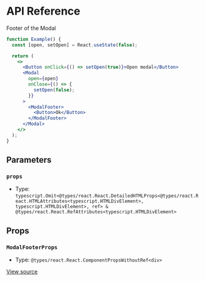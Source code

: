 # API Reference

Footer of the Modal

```jsx
function Example() {
  const [open, setOpen] = React.useState(false);

  return (
    <>
      <Button onClick={() => setOpen(true)}>Open modal</Button>
      <Modal
        open={open}
        onClose={() => {
          setOpen(false);
        }}
      >
        <ModalFooter>
          <Button>Ok</Button>
        </ModalFooter>
      </Modal>
    </>
  );
}
```

## Parameters

### `props`

- Type: `typescript.Omit<@types/react.React.DetailedHTMLProps<@types/react.React.HTMLAttributes<typescript.HTMLDivElement>, typescript.HTMLDivElement>, ref> & @types/react.React.RefAttributes<typescript.HTMLDivElement>`

## Props

### `ModalFooterProps`

- Type: `@types/react.React.ComponentPropsWithoutRef<div>`

[View source](https://github.com/vtex/shoreline/blob/c9660e191/packages/components/src/modal/modal-footer.tsx#L31)
